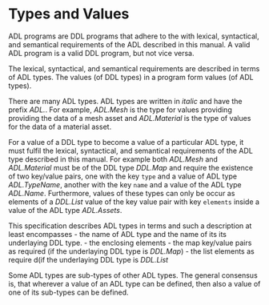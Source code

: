 # Types and Values
ADL programs are DDL programs that adhere to the with lexical, syntactical, and semantical requirements of the ADL described in this manual.
A valid ADL program is a valid DDL program, but not vice versa.

The lexical, syntactical, and semantical requirements are described in terms of ADL types.
The values (of DDL types) in a program form values (of ADL types).

There are many ADL types. ADL types are written in *italic* and have the prefix *ADL.*.
For example, *ADL.Mesh* is the type for values providing providing the data of a mesh asset and *ADL.Material* is the type of values for the data of a material asset.

For a value of a DDL type to become a value of a particular ADL type, it must fulfil the lexical, syntactical, and semantical requirements of the ADL type described in this manual.
For example both *ADL.Mesh* and *ADL.Material* must be of the DDL type *DDL.Map* and require the existence of two key/value pairs, one with the key `type` and a value of ADL type *ADL.TypeName*, another with the key `name` and a value of the ADL type *ADL.Name*.
Furthermore, values of these types can only be occur as elements of a *DDL.List* value of the key value pair with key `elements` inside a value of the ADL type *ADL.Assets*.

This specification describes ADL types in terms and such a description at least encompasses 
- the name of ADL type and the name of its its underlaying DDL type.
- the enclosing elements
- the map key/value pairs as required (if the underlaying DDL type is *DDL.Map*)
- the list elements as require d(if the underlaying DDL type is *DDL.List*

Some ADL types are sub-types of other ADL types.
The general consensus is, that wherever a value of an ADL type can be defined, then also a value of one of its sub-types can be defined.
